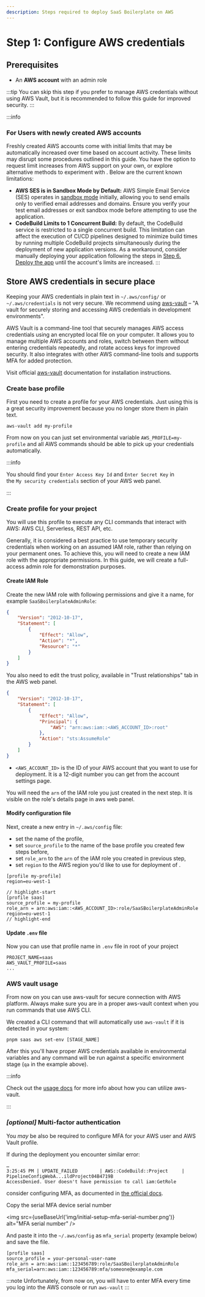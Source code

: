 ```yaml
---
description: Steps required to deploy SaaS Boilerplate on AWS
---
```


# Step 1: Configure AWS credentials


## Prerequisites

- An **AWS account** with an admin role

:::tip
You can skip this step if you prefer to manage AWS credentials without using AWS Vault, but it is recommended to
follow this guide for improved security.
:::

:::info

### For Users with newly created AWS accounts
Freshly created AWS accounts come with initial limits that may be automatically increased over time based on account
activity. These limits may disrupt some procedures outlined in this guide. You have the option to request limit
increases from AWS support on your own, or explore alternative methods to experiment with <ProjectName/>. Below are the
current known limitations:

- **AWS SES is in Sandbox Mode by Default:** AWS Simple Email Service (SES) operates in
[sandbox mode](https://docs.aws.amazon.com/ses/latest/dg/request-production-access.html) initially, allowing you to send
emails only to verified email addresses and domains. Ensure you verify your test email addresses or exit sandbox mode
before attempting to use the application.
- **CodeBuild Limits to 1 Concurrent Build:** By default, the CodeBuild service is restricted to a single concurrent
build. This limitation can affect the execution of CI/CD pipelines designed to minimize build times by running multiple
CodeBuild projects simultaneously during the deployment of new application versions. As a workaround, consider manually
deploying your application following the steps in [Step 6. Deploy the app](./run-deployment-commands) until the
account's limits are increased.
:::

## Store AWS credentials in secure place

Keeping your AWS credentials in plain text in `~/.aws/config/` or `~/.aws/credentials` is not very secure.
We recommend using [aws-vault](https://github.com/99designs/aws-vault) – "A vault for securely storing and accessing
AWS credentials in development environments".

AWS Vault is a command-line tool that securely manages AWS access credentials using an encrypted local file on your
computer. It allows you to manage multiple AWS accounts and roles, switch between them without entering credentials
repeatedly, and rotate access keys for improved security. It also integrates with other AWS command-line tools
and supports MFA for added protection.

Visit official [aws-vault](https://github.com/99designs/aws-vault) documentation for installation instructions.

### Create base profile

First you need to create a profile for your AWS credentials. Just using this is a great security improvement because
you no longer store them in plain text.

```shell
aws-vault add my-profile
```

From now on you can just set environmental variable `AWS_PROFILE=my-profile` and all AWS commands should be able to pick
up your credentials automatically.

:::info

You should find your `Enter Access Key Id` and `Enter Secret Key` in <br /> the `My security credentials` section of
your AWS web panel.

:::

### Create profile for your project

You will use this profile to execute any CLI commands that interact with AWS: AWS CLI, Serverless, REST API, etc.

Generally, it is considered a best practice to use temporary security credentials when working on an assumed IAM role,
rather than relying on your permanent ones. To achieve this, you will need to create a new IAM role with the appropriate
permissions. In this guide, we will create a full-access admin role for demonstration purposes.

#### Create IAM Role

Create the new IAM role with following permissions and give it a name, for example `SaaSBoilerplateAdminRole`:

```json
{
    "Version": "2012-10-17",
    "Statement": [
        {
            "Effect": "Allow",
            "Action": "*",
            "Resource": "*"
        }
    ]
}
```

You also need to edit the trust policy, available in "Trust relationships" tab in the AWS web panel.

```json
{
    "Version": "2012-10-17",
    "Statement": [
        {
            "Effect": "Allow",
            "Principal": {
                "AWS": "arn:aws:iam::<AWS_ACCOUNT_ID>:root"
            },
            "Action": "sts:AssumeRole"
        }
    ]
}
```

- `<AWS_ACCOUNT_ID>` is the ID of your AWS account that you want to use for deployment. It is a 12-digit number you can
get from the account settings page.

You will need the `arn` of the IAM role you just created in the next step. It is visible on the role's details page in aws
web panel.

#### Modify configuration file

Next, create a new entry in `~/.aws/config` file:
- set the name of the profile,
- set `source_profile` to the name of the base profile you created few steps before,
- set `role_arn` to the `arn` of the IAM role you created in previous step,
- set `region` to the AWS region you'd like to use for deployment of <ProjectName/>.

```shell title="~/.aws/config"
[profile my-profile]
region=eu-west-1

// highlight-start
[profile saas]
source_profile = my-profile
role_arn = arn:aws:iam::<AWS_ACCOUNT_ID>:role/SaaSBoilerplateAdminRole
region=eu-west-1
// highlight-end
```

#### Update `.env` file

Now you can use that profile name in `.env` file in root of your project

```dotenv title=".env"
PROJECT_NAME=saas
AWS_VAULT_PROFILE=saas
...
```

### AWS vault usage

From now on you can use aws-vault for secure connection with AWS platform.
Always make sure you are in a proper aws-vault context when you run commands that use AWS CLI.

We created a CLI command that will automatically use `aws-vault` if it is detected in your system:

```shell
pnpm saas aws set-env [STAGE_NAME]
```

After this you'll have proper AWS credentials available in environmental variables and any command will be run against
a specific environment stage (`qa` in the example above).

:::info

Check out the [usage docs](https://github.com/99designs/aws-vault/blob/master/USAGE.md) for more info about how you can
utilize aws-vault.

:::


### _[optional]_ Multi-factor authentication

You _may_ be also be required to configure MFA for your AWS user and AWS Vault profile.

If during the deployment you encounter similar error:

```
…
3:25:45 PM | UPDATE_FAILED        | AWS::CodeBuild::Project     | PipelineConfigWebA...ildProject04B4719B
AccessDenied. User doesn't have permission to call iam:GetRole
```

consider configuring MFA, as documented in [the official docs](https://docs.aws.amazon.com/IAM/latest/UserGuide/id_credentials_mfa_enable_virtual.html#enable-virt-mfa-for-root).

Copy the serial MFA device serial number

<img
  src={useBaseUrl('img/initial-setup-mfa-serial-number.png')}
  alt="MFA serial number"
/>

And paste it into the `~/.aws/config` as `mfa_serial` property (example below) and save the file.

```shell {4}
[profile saas]
source_profile = your-personal-user-name
role_arn = arn:aws:iam::123456789:role/SaaSBoilerplateAdminRole
mfa_serial=arn:aws:iam::123456789:mfa/someone@example.com
```

:::note
Unfortunately, from now on, you will have to enter MFA every time you log into the AWS console or run `aws-vault`
:::

